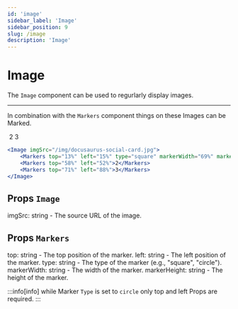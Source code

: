 ```yaml
---
id: 'image'
sidebar_label: 'Image'
sidebar_position: 9
slug: /image
description: 'Image'
---
```


# Image
The `Image` component can be used to regurlarly display images.
<Image imgSrc='/img/Logo.png' />


---

In combination with the `Markers` component things on these Images can be Marked.

<Image imgSrc="/img/docusaurus-social-card.jpg">
   <Markers  top="52%" left="58%"> 2</Markers>
   <Markers  top="88%" left="71%"> 3</Markers>
</Image>

```jsx title='index.mdx'  showLineNumbers
<Image imgSrc="/img/docusaurus-social-card.jpg">
    <Markers top="13%" left="15%" type="square" markerWidth="69%" markerHeight="18%"></Markers>
    <Markers top="58%" left="52%">2</Markers>
    <Markers top="71%" left="88%">3</Markers>
</Image>
```



## Props `Image`

imgSrc: string - The source URL of the image.


## Props `Markers`

top: string - The top position of the marker.
left: string - The left position of the marker.
type: string - The type of the marker (e.g., "square", "circle").
markerWidth: string - The width of the marker.
markerHeight: string - The height of the marker.

:::info[info]
 while Marker `Type` is set to `circle` only top and left Props are required.
:::


